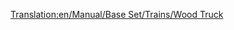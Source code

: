 [[Translation:en/Manual/Base Set/Trains/Wood Truck]]
{{it/Manuale/Set base/Treni/Vagoni|Picture=[[File:en/Manual/Base Set/Trains/Woodtruck.png]]
|Name=Carro per legname
|NormalCost=€ 2.120
|NormalWeight=16 / 46 t
|NormalCapacity=30 tonnellate di legname
|MonoCost="
|MonoWeight=16 / 51 t
|MonoCapacity=35 tonnellate di legname
|MagCost="
|MagWeight=16 / 53 t
|MagCapacity=37 tonnellate di legname
|Description=Il legname è il bene più prezioso che puoi trasportare nello [[en/Clima#tropicale|scenario tropicale]] se riesci a trovare un segheria ma soprattutto una foresta perchè sono rarissime. Il carro per il trasporto dei tronchi è disponibile anche per i climi [[it/Manuale/Clima#temperato|temperato]] e [[it/Manuale/Clima#sub-artico|sub artico]].
}}